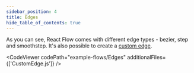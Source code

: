 ```yaml
---
sidebar_position: 4
title: Edges
hide_table_of_contents: true
---
```



As you can see, React Flow comes with different edge types - bezier, step and smoothstep. It's also possible to create a [custom edge](/docs/custom-edge).

<CodeViewer codePath="example-flows/Edges" additionalFiles={['CustomEdge.js']} />
